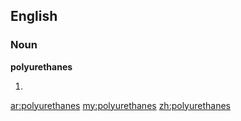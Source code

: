 ==English==

===Noun===
'''polyurethanes'''

# {{plural of|[[polyurethane]]}}

[[ar:polyurethanes]]
[[my:polyurethanes]]
[[zh:polyurethanes]]